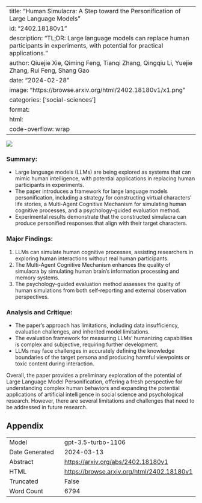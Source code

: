
---
title: "Human Simulacra: A Step toward the Personification of Large Language Models"
id: "2402.18180v1"
description: "TL;DR: Large language models can replace human participants in experiments, with potential for practical applications."
author: Qiuejie Xie, Qiming Feng, Tianqi Zhang, Qingqiu Li, Yuejie Zhang, Rui Feng, Shang Gao
date: "2024-02-28"
image: "https://browse.arxiv.org/html/2402.18180v1/x1.png"
categories: ['social-sciences']
format:
  html:
    code-overflow: wrap
---

![](https://browse.arxiv.org/html/2402.18180v1/x1.png)

### **Summary:**
- Large language models (LLMs) are being explored as systems that can mimic human intelligence, with potential applications in replacing human participants in experiments.
- The paper introduces a framework for large language models personification, including a strategy for constructing virtual characters' life stories, a Multi-Agent Cognitive Mechanism for simulating human cognitive processes, and a psychology-guided evaluation method.
- Experimental results demonstrate that the constructed simulacra can produce personified responses that align with their target characters.

### **Major Findings:**
1. LLMs can simulate human cognitive processes, assisting researchers in exploring human interactions without real human participants.
2. The Multi-Agent Cognitive Mechanism enhances the quality of simulacra by simulating human brain's information processing and memory systems.
3. The psychology-guided evaluation method assesses the quality of human simulations from both self-reporting and external observation perspectives.

### **Analysis and Critique:**
- The paper's approach has limitations, including data insufficiency, evaluation challenges, and inherited model limitations.
- The evaluation framework for measuring LLMs' humanizing capabilities is complex and subjective, requiring further development.
- LLMs may face challenges in accurately defining the knowledge boundaries of the target persona and producing harmful viewpoints or toxic content during interaction.

Overall, the paper provides a preliminary exploration of the potential of Large Language Model Personification, offering a fresh perspective for understanding complex human behaviors and expanding the potential applications of artificial intelligence in social science and psychological research. However, there are several limitations and challenges that need to be addressed in future research.

## Appendix

|          |          |
|----------|----------|
| Model     | gpt-3.5-turbo-1106       |
| Date Generated     | 2024-03-13       |
| Abstract | [https://arxiv.org/abs/2402.18180v1](https://arxiv.org/abs/2402.18180v1)        |
| HTML     | [https://browse.arxiv.org/html/2402.18180v1](https://browse.arxiv.org/html/2402.18180v1)       |
| Truncated       | False       |
| Word Count       | 6794       |